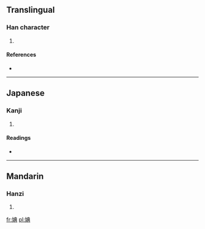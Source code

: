 ==Translingual==

===Han character===
{{Han char|rn=38|rad=女|as=08|sn=11|four=4548<sub>1</sub>|canj=女廿月金 (VTBC)}}

# {{defn|Han|sort=女08}}

====References====
* {{Han ref|kx=0265.270|dkj=06445|hdz=21058.060|uh=5A70|ud=23152|bh=D4E8|bd=54504}}

----

==Japanese==

===Kanji===
{{ja-kanji|grade=|rs=女08}}

# {{defn|lang=ja|sort=女08}}

====Readings====
* {{ja-readings|on=[[てん]] (ten)|kun=}}

----

==Mandarin==

===Hanzi===
{{cmn-hanzi|pin=[[diǎn]] ([[dian3]])|wg=tien<sup>3</sup>}}

# {{defn|lang=cmn|sort=女08}}

[[fr:婰]]
[[pl:婰]]